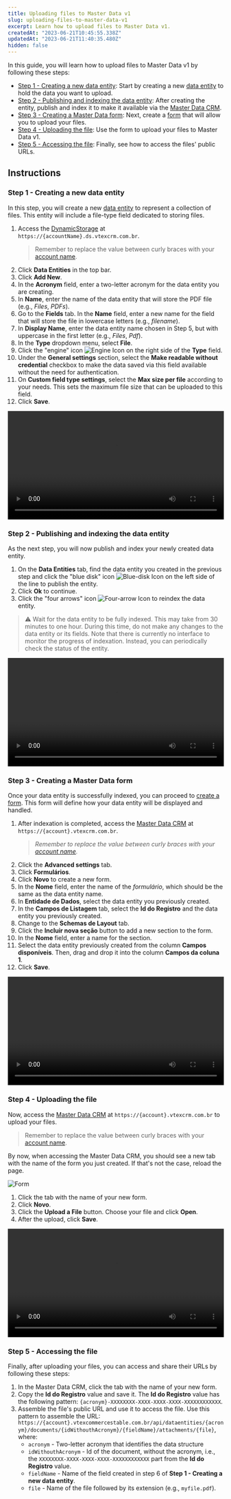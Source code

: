 ```yaml
---
title: Uploading files to Master Data v1
slug: uploading-files-to-master-data-v1
excerpt: Learn how to upload files to Master Data v1.
createdAt: "2023-06-21T10:45:55.338Z"
updatedAt: "2023-06-21T11:40:35.480Z"
hidden: false
---
```


In this guide, you will learn how to upload files to Master Data v1 by following these steps:

- [Step 1 - Creating a new data entity](#step-1---creating-a-new-data-entity): Start by creating a new [data entity](https://help.vtex.com/en/tutorial/creating-data-entity--tutorials_1265) to hold the data you want to upload.
- [Step 2 - Publishing and indexing the data entity](#step-2---publishing-and-indexing-the-data-entity): After creating the entity, publish and index it to make it available via the [Master Data CRM](https://help.vtex.com/en/tutorial/how-can-i-create-a-field-in-master-data--frequentlyAskedQuestions_1829#crm).
- [Step 3 - Creating a Master Data form](#step-3---creating-a-master-data-form): Next, create a [form](https://help.vtex.com/en/tutorial/creating-form-in-master-data--tutorials_1047) that will allow you to upload your files.
- [Step 4 - Uploading the file](#step-4---uploading-the-file): Use the form to upload your files to Master Data v1.
- [Step 5 - Accessing the file](#step-5---accessing-the-file): Finally, see how to access the files' public URLs.

## Instructions

### Step 1 - Creating a new data entity

In this step, you will create a new [data entity](https://help.vtex.com/en/tutorial/creating-data-entity--tutorials_1265) to represent a collection of files. This entity will include a file-type field dedicated to storing files.

1. Access the [DynamicStorage](https://help.vtex.com/en/tutorial/how-can-i-create-a-field-in-master-data--frequentlyAskedQuestions_1829#dynamic-storage) at `https://{accountName}.ds.vtexcrm.com.br`.
   > Remember to replace the value between curly braces with your [account name](https://help.vtex.com/tutorial/what-is-an-account-name--i0mIGLcg3QyEy8OCicEoC).
2. Click **Data Entities** in the top bar.
3. Click **Add New**.
4. In the **Acronym** field, enter a two-letter acronym for the data entity you are creating.
5. In **Name**, enter the name of the data entity that will store the PDF file (e.g., _Files_, _PDFs_).
6. Go to the **Fields** tab. In the **Name** field, enter a new name for the field that will store the file in lowercase letters (e.g., _filename_).
7. In **Display Name**, enter the data entity name chosen in Step 5, but with uppercase in the first letter (e.g., _Files_, _Pdf_).
8. In the **Type** dropdown menu, select **File**.
9. Click the "engine" icon <img src="https://raw.githubusercontent.com/vtexdocs/dev-portal-content/main/docs/guides/Master-Data/master-data-v1/engine-icon.png" alt="Engine Icon"/> on the right side of the **Type** field.
10. Under the **General settings** section, select the **Make readable without credential** checkbox to make the data saved via this field available without the need for authentication.
11. On **Custom field type settings**, select the **Max size per file** according to your needs. This sets the maximum file size that can be uploaded to this field.
12. Click **Save**.

<video width="100%" src="https://raw.githubusercontent.com/vtexdocs/dev-portal-content/main/docs/guides/Master-Data/master-data-v1/creating-a-new-data-entity.mp4" controls autoplay></video>

### Step 2 - Publishing and indexing the data entity

As the next step, you will now publish and index your newly created data entity.

1. On the **Data Entities** tab, find the data entity you created in the previous step and click the "blue disk" icon <img alt="Blue-disk Icon" src="https://raw.githubusercontent.com/vtexdocs/dev-portal-content/main/docs/guides/Master-Data/master-data-v1/save-icon.png" alt="Save Icon"/> on the left side of the line to publish the entity.
2. Click **Ok** to continue.
3. Click the "four arrows" icon <img alt="Four-arrow Icon" src="https://raw.githubusercontent.com/vtexdocs/dev-portal-content/main/docs/guides/Master-Data/master-data-v1/arrows-icon.png"/> to reindex the data entity.

> ⚠️ Wait for the data entity to be fully indexed. This may take from 30 minutes to one hour. During this time, do not make any changes to the data entity or its fields. Note that there is currently no interface to monitor the progress of indexation. Instead, you can periodically check the status of the entity.

<video width="100%" src="https://raw.githubusercontent.com/vtexdocs/dev-portal-content/main/docs/guides/Master-Data/master-data-v1/publishing-and-indexing.mp4" controls autoplay></video>

### Step 3 - Creating a Master Data form

Once your data entity is successfully indexed, you can proceed to [create a form](https://help.vtex.com/en/tutorial/creating-form-in-master-data--tutorials_1047). This form will define how your data entity will be displayed and handled.

1. After indexation is completed, access the [Master Data CRM](https://help.vtex.com/en/tutorial/how-can-i-create-a-field-in-master-data--frequentlyAskedQuestions_1829#crm) at `https://{account}.vtexcrm.com.br`.
   > _Remember to replace the value between curly braces with your [account name](https://help.vtex.com/tutorial/what-is-an-account-name--i0mIGLcg3QyEy8OCicEoC)._
2. Click the **Advanced settings** tab.
3. Click **Formulários**.
4. Click **Novo** to create a new form.
5. In the **Nome** field, enter the name of the _formulário_, which should be the same as the data entity name.
6. In **Entidade de Dados**, select the data entity you previously created.
7. In the **Campos de Listagem** tab, select the **Id do Registro** and the data entity you previously created.
8. Change to the **Schemas de Layout** tab.
9. Click the **Incluir nova seção** button to add a new section to the form.
10. In the **Nome** field, enter a name for the section.
11. Select the data entity previously created from the column **Campos disponíveis**. Then, drag and drop it into the column **Campos da coluna 1**.
12. Click **Save**.

<video width="100%" src="https://raw.githubusercontent.com/vtexdocs/dev-portal-content/main/docs/guides/Master-Data/master-data-v1/creating-a-master-data-form.mp4" controls autoplay></video>

### Step 4 - Uploading the file

Now, access the [Master Data CRM](https://help.vtex.com/en/tutorial/how-can-i-create-a-field-in-master-data--frequentlyAskedQuestions_1829#crm) at `https://{account}.vtexcrm.com.br` to upload your files.
   > Remember to replace the value between curly braces with your [account name](https://help.vtex.com/tutorial/what-is-an-account-name--i0mIGLcg3QyEy8OCicEoC).

By now, when accessing the Master Data CRM, you should see a new tab with the name of the form you just created. If that's not the case, reload the page.

![Form](https://raw.githubusercontent.com/vtexdocs/dev-portal-content/main/docs/guides/Master-Data/master-data-v1/form.png)

1. Click the tab with the name of your new form.
2. Click **Novo**.
3. Click the **Upload a File** button. Choose your file and click **Open**.
4. After the upload, click **Save**.

<video width="100%" src="https://raw.githubusercontent.com/vtexdocs/dev-portal-content/main/docs/guides/Master-Data/master-data-v1/uploading-a-file.mp4" controls autoplay></video>

### Step 5 - Accessing the file

Finally, after uploading your files, you can access and share their URLs by following these steps:

1. In the Master Data CRM, click the tab with the name of your new form.
2. Copy the **Id do Registro** value and save it. The **Id do Registro** value has the following pattern: `{acronym}-XXXXXXXX-XXXX-XXXX-XXXX-XXXXXXXXXXXX`.
3. Assemble the file's public URL and use it to access the file. Use this pattern to assemble the URL: `https://{account}.vtexcommercestable.com.br/api/dataentities/{acronym}/documents/{idWithouthAcronym}/{fieldName}/attachments/{file}`, where:
    - `acronym` - Two-letter acronym that identifies the data structure
    - `idWithouthAcronym` - Id of the document, without the acronym, i.e., the `XXXXXXXX-XXXX-XXXX-XXXX-XXXXXXXXXXXX` part from the **Id do Registro** value.
    - `fieldName` - Name of the field created in step 6 of **Step 1 - Creating a new data entity**.
    - `file` - Name of the file followed by its extension (e.g., `myfile.pdf`).
